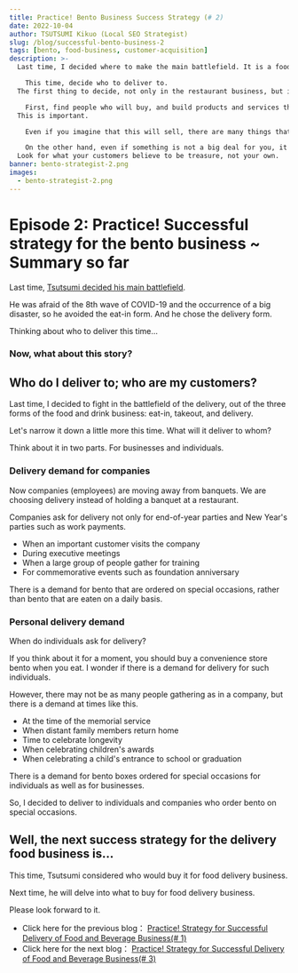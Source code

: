 ```yaml
---
title: Practice! Bento Business Success Strategy (# 2)
date: 2022-10-04
author: TSUTSUMI Kikuo (Local SEO Strategist)
slug: /blog/successful-bento-business-2
tags: [bento, food-business, customer-acquisition]
description: >-
  Last time, I decided where to make the main battlefield. It is a food delivery business.

    This time, decide who to deliver to.
  The first thing to decide, not only in the restaurant business, but in any business, is "who will buy what?"

    First, find people who will buy, and build products and services that meet their needs.
  This is important.

    Even if you imagine that this will sell, there are many things that are not accepted due to small things.

    On the other hand, even if something is not a big deal for you, it may be a treasure for some people.
  Look for what your customers believe to be treasure, not your own.
banner: bento-strategist-2.png
images:
  - bento-strategist-2.png
---
```

# Episode 2: Practice! Successful strategy for the bento business ~ Summary so far

Last time, [Tsutsumi decided his main battlefield](/blog/successful-bento-business).

He was afraid of the 8th wave of COVID-19 and the occurrence of a big disaster, so he avoided the eat-in form. And he chose the delivery form.

Thinking about who to deliver this time...

### Now, what about this story?


<AbstractOfStrategicBentoStory />

## Who do I deliver to; who are my customers?

Last time, I decided to fight in the battlefield of the delivery, out of the three forms of the food and drink business: eat-in, takeout, and delivery.

Let's narrow it down a little more this time. What will it deliver to whom?

Think about it in two parts. For businesses and individuals.

### Delivery demand for companies

Now companies (employees) are moving away from banquets.
We are choosing delivery instead of holding a banquet at a restaurant.

Companies ask for delivery not only for end-of-year parties and New Year's parties such as work payments.

- When an important customer visits the company
- During executive meetings
- When a large group of people gather for training
- For commemorative events such as foundation anniversary

There is a demand for bento that are ordered on special occasions, rather than bento that are eaten on a daily basis.

### Personal delivery demand

When do individuals ask for delivery?

If you think about it for a moment, you should buy a convenience store bento when you eat.
I wonder if there is a demand for delivery for such individuals.

However, there may not be as many people gathering as in a company, but there is a demand at times like this.

- At the time of the memorial service
- When distant family members return home
- Time to celebrate longevity
- When celebrating children's awards
- When celebrating a child's entrance to school or graduation

There is a demand for bento boxes ordered for special occasions for individuals as well as for businesses.

So, I decided to deliver to individuals and companies who order bento on special occasions.

## Well, the next success strategy for the delivery food business is...

This time, Tsutsumi considered who would buy it for food delivery business.

Next time, he will delve into what to buy for food delivery business.

Please look forward to it.

- Click here for the previous blog： [Practice! Strategy for Successful Delivery of Food and Beverage Business(# 1)](/blog/successful-bento-business)
- Click here for the next blog： [Practice! Strategy for Successful Delivery of Food and Beverage Business(# 3)](/blog/successful-bento-business-3)

<clear/>

